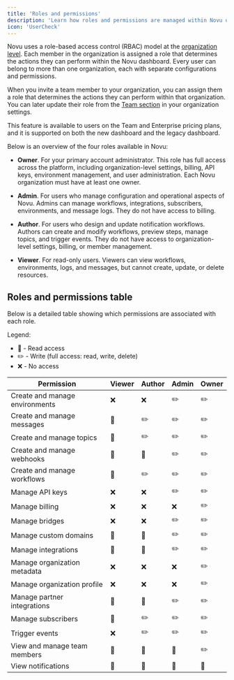 ```yaml
---
title: 'Roles and permissions'
description: 'Learn how roles and permissions are managed within Novu organizations'
icon: 'UserCheck'
---
```

Novu uses a role-based access control (RBAC) model at the [organization level](/platform/how-novu-works#organization-and-environments). Each member in the organization is assigned a role that determines the actions they can perform within the Novu dashboard. Every user can belong to more than one organization, each with separate configurations and permissions.

When you invite a team member to your organization, you can assign them a role that determines the actions they can perform within that organization. You can later update their role from the [Team section](https://dashboard.novu.co/settings/team) in your organization settings.

<Callout type="info">
  This feature is available to users on the Team and Enterprise pricing plans, and it is supported on both the new dashboard and the legacy dashboard.
</Callout>

Below is an overview of the four roles available in Novu:
- **Owner**. For your primary account administrator. This role has full access across the platform, including organization-level settings, billing, API keys, environment management, and user administration. Each Novu organization must have at least one owner.

- **Admin**. For users who manage configuration and operational aspects of Novu. Admins can manage workflows, integrations, subscribers, environments, and message logs. They do not have access to billing.

- **Author**. For users who design and update notification workflows. Authors can create and modify workflows, preview steps, manage topics, and trigger events. They do not have access to organization-level settings, billing, or member management.

- **Viewer**. For read-only users. Viewers can view workflows, environments, logs, and messages, but cannot create, update, or delete resources.

## Roles and permissions table

Below is a detailed table showing which permissions are associated with each role.

Legend:
- 📖 - Read access
- ✏️ - Write (full access: read, write, delete)
- ❌ - No access

| Permission                      | **Viewer** | **Author** | **Admin** | **Owner** |
| ------------------------------ | ---------- | ---------- | --------- | --------- |
| Create and manage environments | ❌         | ❌         | ✏️         | ✏️         |
| Create and manage messages     | 📖         | ✏️         | ✏️         | ✏️         |
| Create and manage topics       | 📖         | ✏️         | ✏️         | ✏️         |
| Create and manage webhooks     | 📖         | 📖         | ✏️         | ✏️         |
| Create and manage workflows    | 📖         | ✏️         | ✏️         | ✏️         |
| Manage API keys                | ❌         | ❌         | ✏️         | ✏️         |
| Manage billing                 | ❌         | ❌         | ❌         | ✏️         |
| Manage bridges                 | ❌         | ❌         | ✏️         | ✏️         |
| Manage custom domains          | 📖         | 📖         | ✏️         | ✏️         |
| Manage integrations            | 📖         | 📖         | ✏️         | ✏️         |
| Manage organization metadata   | ❌         | ❌         | ❌         | ✏️         |
| Manage organization profile    | ❌         | ❌         | ❌         | ✏️         |
| Manage partner integrations    | 📖         | 📖         | ✏️         | ✏️         |
| Manage subscribers             | 📖         | ✏️         | ✏️         | ✏️         |
| Trigger events                 | ❌         | ✏️         | ✏️         | ✏️         |
| View and manage team members   | 📖         | 📖         | 📖         | ✏️         |
| View notifications             | 📖         | 📖         | 📖         | 📖         |
